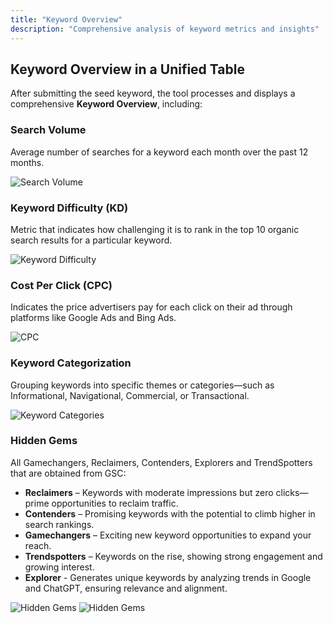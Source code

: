 ```yaml
---
title: "Keyword Overview"
description: "Comprehensive analysis of keyword metrics and insights"
---
```


## Keyword Overview in a Unified Table

After submitting the seed keyword, the tool processes and displays a comprehensive **Keyword Overview**, including:

### Search Volume
Average number of searches for a keyword each month over the past 12 months.

![Search Volume](/images/image31.png)

### Keyword Difficulty (KD)
Metric that indicates how challenging it is to rank in the top 10 organic search results for a particular keyword.

![Keyword Difficulty](/images/image9.png)

### Cost Per Click (CPC)
Indicates the price advertisers pay for each click on their ad through platforms like Google Ads and Bing Ads.

![CPC](/images/image27.png)

### Keyword Categorization
Grouping keywords into specific themes or categories—such as Informational, Navigational, Commercial, or Transactional.

![Keyword Categories](/images/image34.png)

### Hidden Gems
All Gamechangers, Reclaimers, Contenders, Explorers and TrendSpotters that are obtained from GSC:

- **Reclaimers** – Keywords with moderate impressions but zero clicks—prime opportunities to reclaim traffic.
- **Contenders** – Promising keywords with the potential to climb higher in search rankings.
- **Gamechangers** – Exciting new keyword opportunities to expand your reach.
- **Trendspotters** – Keywords on the rise, showing strong engagement and growing interest.
- **Explorer** - Generates unique keywords by analyzing trends in Google and ChatGPT, ensuring relevance and alignment.

![Hidden Gems](/images/image5.png) 
![Hidden Gems](/images/image5.png) 